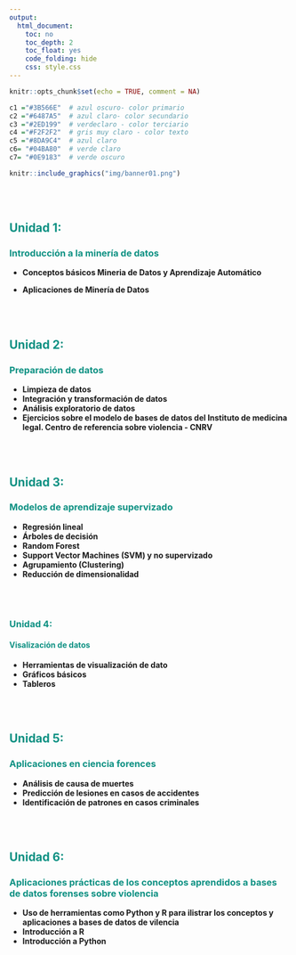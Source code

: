 ```yaml
---
output:
  html_document:
    toc: no
    toc_depth: 2
    toc_float: yes
    code_folding: hide
    css: style.css
---
```



```r
knitr::opts_chunk$set(echo = TRUE, comment = NA)

c1 ="#3B566E"  # azul oscuro- color primario 
c2 ="#6487A5"  # azul claro- color secundario
c3 ="#2ED199"  # verdeclaro - color terciario
c4 ="#F2F2F2"  # gris muy claro - color texto
c5 ="#8DA9C4"  # azul claro 
c6= "#04BA80"  # verde claro
c7= "#0E9183"  # verde oscuro
```


```r
knitr::include_graphics("img/banner01.png")
```


<br/><br/>




## <span style="color:#0E9183">**Unidad 1: **</span> 

### <span style="color:#0E9183">**Introducción a la minería de datos**</span>

* **Conceptos básicos Mineria de Datos y Aprendizaje Automático**

* **Aplicaciones de Minería de Datos**

<br/><br/>

## <span style="color:#0E9183"> **Unidad 2: **</span>  

### <span style="color:#0E9183">**Preparación de datos**</span>


* **Limpieza de datos**
* **Integración y transformación  de datos**
* **Análisis exploratorio de datos**
* **Ejercicios sobre el modelo de bases de datos del Instituto de medicina legal. Centro de referencia sobre violencia - CNRV **

<br/><br/>

## <span style="color:#0E9183"> **Unidad 3: **</span>  

### <span style="color:#0E9183"> **Modelos de aprendizaje supervizado**</span>

* **Regresión lineal**
* **Árboles de decisión**
* **Random Forest**
* **Support Vector Machines (SVM) y no supervizado**
* **Agrupamiento (Clustering)**
* **Reducción de dimensionalidad**

<br/><br/>

### <span style="color:#0E9183">**Unidad 4: **</span>  

#### <span style="color:#0E9183">**Visalización de datos**</span>

* **Herramientas de visualización de dato**
* **Gráficos básicos**
* **Tableros**

<br/><br/>

## <span style="color:#0E9183">**Unidad 5: **</span>  

### <span style="color:#0E9183">**Aplicaciones en ciencia forences**</span>

* **Análisis de causa de muertes **
* **Predicción de lesiones en casos de accidentes**
* **Identificación de patrones en casos criminales**

<br/><br/>

## <span style="color:#0E9183">**Unidad 6:**</span>  

### <span style="color:#0E9183"> **Aplicaciones prácticas de los conceptos aprendidos a bases de datos forenses sobre violencia**</span>

* **Uso de herramientas como Python y R para ilistrar los conceptos y aplicaciones a bases de datos de vilencia**
* **Introducción a R**
* **Introducción a Python**


<br/><br/>